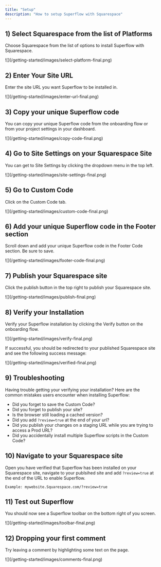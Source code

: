 ```yaml
---
title: "Setup"
description: "How to setup Superflow with Squarespace"
---
```




## 1) Select Squarespace from the list of Platforms

Choose Squarespace from the list of options to install Superflow with Squarespace.

<Frame>
![](/getting-started/images/select-platform-final.png)
</Frame>

## 2) Enter Your Site URL

Enter the site URL you want Superflow to be installed in.

<Frame>
![](/getting-started/images/enter-url-final.png)
</Frame>

## 3) Copy your unique Superflow code

You can copy your unique Superflow code from the onboarding flow or from your project settings in your dashboard.

<Frame>
![](/getting-started/images/copy-code-final.png)
</Frame>

## 4) Go to Site Settings on your Squarespace Site

You can get to Site Settings by clicking the dropdown menu in the top left.

<Frame>
![](/getting-started/images/site-settings-final.png)
</Frame>

## 5) Go to Custom Code

Click on the Custom Code tab.

<Frame>
![](/getting-started/images/custom-code-final.png)
</Frame>

## 6) Add your unique Superflow code in the Footer section

Scroll down and add your unique Superflow code in the Footer Code section. Be sure to save.

<Frame>
![](/getting-started/images/footer-code-final.png)
</Frame>

## 7) Publish your Squarespace site

Click the publish button in the top right to publish your Squarespace site.

<Frame>
![](/getting-started/images/publish-final.png)
</Frame>


## 8) Verify your Installation

Verify your Superflow installation by clicking the Verify button on the onboarding flow.

<Frame>
![](/getting-started/images/verify-final.png)
</Frame>

If successful, you should be redirected to your published Squarespace site and see the following success message:

<Frame>
![](/getting-started/images/verified-final.png)
</Frame>

## 9) Troubleshooting

Having trouble getting your verifying your installation? Here are the common mistakes users encounter when installing Superflow:

 - Did you forget to save the Custom Code?
 - Did you forget to publish your site?
 - Is the browser still loading a cached version?
 - Did you add `?review=true` at the end of your url?
 - Did you publish your changes on a staging URL while you are trying to access a Prod URL?
 - Did you accidentally install multiple Superflow scripts in the Custom Code?


## 10) Navigate to your Squarespace site 

Open you have verified that Superflow has been installed on your Squarespace site, navigate to your publsihed site and add `?review=true` at the end of the URL to enable Superflow. 

`Example: mywebsite.Squarespace.com/?review=true`


## 11) Test out Superflow

You should now see a Superflow toolbar on the bottom right of you screen.

<Frame>
![](/getting-started/images/toolbar-final.png)
</Frame>




## 12) Dropping your first comment
Try leaving a comment by highlighting some text on the page.

<Frame>
![](/getting-started/images/comments-final.png)
</Frame>

